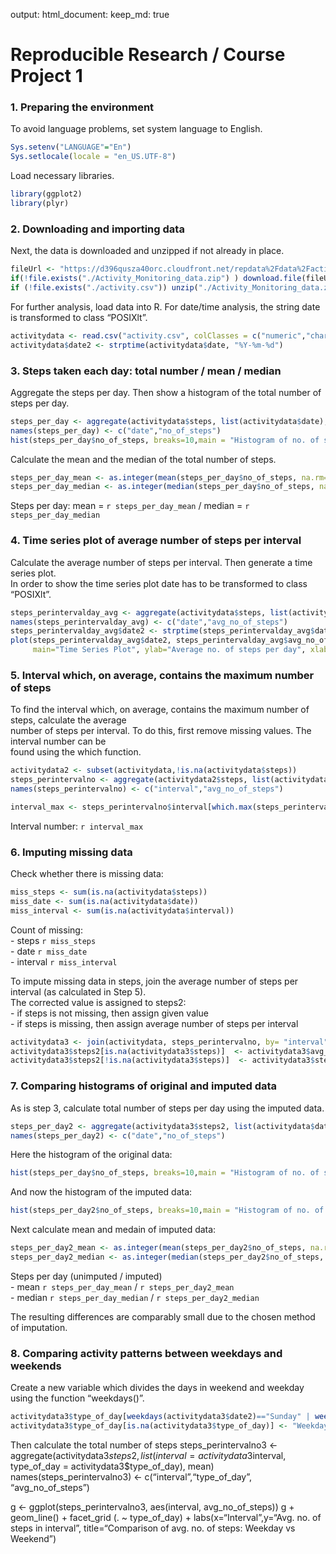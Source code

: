 output: html_document: keep_md: true

Reproducible Research / Course Project 1
========================================================

### 1. Preparing the environment
To avoid language problems, set system language to English.
```r
Sys.setenv("LANGUAGE"="En")
Sys.setlocale(locale = "en_US.UTF-8")
```  
Load necessary libraries.
```r
library(ggplot2)
library(plyr)
```


### 2. Downloading and importing data
Next, the data is downloaded and unzipped if not already in place.
```r
fileUrl <- "https://d396qusza40orc.cloudfront.net/repdata%2Fdata%2Factivity.zip"
if(!file.exists("./Activity_Monitoring_data.zip") ) download.file(fileUrl, destfile="./Activity_Monitoring_data.zip", method="curl" )
if (!file.exists("./activity.csv")) unzip("./Activity_Monitoring_data.zip")
```
  
For further analysis, load data into R. For date/time analysis, the string date is transformed to class "POSIXlt".
``` r
activitydata <- read.csv("activity.csv", colClasses = c("numeric","character","numeric"))
activitydata$date2 <- strptime(activitydata$date, "%Y-%m-%d")
```
      

### 3. Steps taken each day: total number / mean / median
Aggregate the steps per day. Then show a histogram of the total number of steps per day.
```r
steps_per_day <- aggregate(activitydata$steps, list(activitydata$date), FUN=sum)
names(steps_per_day) <- c("date","no_of_steps")
hist(steps_per_day$no_of_steps, breaks=10,main = "Histogram of no. of steps per day", xlab="No. of steps per day")
```

Calculate the mean and the median of the total number of steps.
``` r
steps_per_day_mean <- as.integer(mean(steps_per_day$no_of_steps, na.rm=TRUE))
steps_per_day_median <- as.integer(median(steps_per_day$no_of_steps, na.rm=TRUE))
```
Steps per day:   mean   =  `r steps_per_day_mean`  /  median =  `r steps_per_day_median`  


### 4. Time series plot of average number of steps per interval
Calculate the average number of steps per interval. Then generate a time series plot.   
In order to show the time series plot date has to be transformed to class "POSIXlt".
``` r
steps_perintervalday_avg <- aggregate(activitydata$steps, list(activitydata$date), FUN=mean)
names(steps_perintervalday_avg) <- c("date","avg_no_of_steps")
steps_perintervalday_avg$date2 <- strptime(steps_perintervalday_avg$date, "%Y-%m-%d")
plot(steps_perintervalday_avg$date2, steps_perintervalday_avg$avg_no_of_steps, type="l", 
     main="Time Series Plot", ylab="Average no. of steps per day", xlab="Date" )
```


### 5. Interval which, on average, contains the maximum number of steps
To find the interval which, on average, contains the maximum number of steps, calculate the average    
number of steps per interval. To do this, first remove missing values. The interval number can be    
found using the which function.
``` r
activitydata2 <- subset(activitydata,!is.na(activitydata$steps))
steps_perintervalno <- aggregate(activitydata2$steps, list(activitydata2$interval), FUN=mean)
names(steps_perintervalno) <- c("interval","avg_no_of_steps")

interval_max <- steps_perintervalno$interval[which.max(steps_perintervalno$avg_no_of_steps)]
```
Interval number:       `r interval_max`


### 6. Imputing missing data
Check whether there is missing data:  
``` r
miss_steps <- sum(is.na(activitydata$steps))
miss_date <- sum(is.na(activitydata$date))
miss_interval <- sum(is.na(activitydata$interval))
```
Count of missing:   
- steps      `r miss_steps`   
- date       `r miss_date`    
- interval   `r miss_interval`    
     
To impute missing data in steps, join the average number of steps per interval (as calculated in Step 5).  
The corrected value is assigned to steps2:   
- if steps is not missing, then assign given value   
- if steps is missing, then assign average number of steps per interval
``` r
activitydata3 <- join(activitydata, steps_perintervalno, by= "interval", type="left")
activitydata3$steps2[is.na(activitydata3$steps)]  <- activitydata3$avg_no_of_steps[is.na(activitydata3$steps)]
activitydata3$steps2[!is.na(activitydata3$steps)]  <- activitydata3$steps[!is.na(activitydata3$steps)]
``` 



### 7. Comparing histograms of original and imputed data
As is step 3, calculate total number of steps per day using the imputed data.
```r
steps_per_day2 <- aggregate(activitydata3$steps2, list(activitydata$date), FUN=sum)
names(steps_per_day2) <- c("date","no_of_steps")
```

Here the histogram of the original data:      
``` r
hist(steps_per_day$no_of_steps, breaks=10,main = "Histogram of no. of steps per day", xlab="No. of steps per day")
```
     
And now the histogram of the imputed data:    
``` r
hist(steps_per_day2$no_of_steps, breaks=10,main = "Histogram of no. of steps per day (missing values imputed)", xlab="No. of steps per day")
```

Next calculate mean and medain of imputed data:
``` r
steps_per_day2_mean <- as.integer(mean(steps_per_day2$no_of_steps, na.rm=TRUE))
steps_per_day2_median <- as.integer(median(steps_per_day2$no_of_steps, na.rm=TRUE))
```
Steps per day (unimputed / imputed)     
- mean    `r steps_per_day_mean`  /  `r steps_per_day2_mean`    
- median  `r steps_per_day_median`  / `r steps_per_day2_median`      
   
The resulting differences are comparably small due to the chosen method of imputation.     


### 8. Comparing activity patterns between weekdays and weekends
Create a new variable which divides the days in weekend and weekday using the function "weekdays()".    
``` r
activitydata3$type_of_day[weekdays(activitydata3$date2)=="Sunday" | weekdays(activitydata3$date2)=="Saturday"] <- "Weekend"
activitydata3$type_of_day[is.na(activitydata3$type_of_day)] <- "Weekday"
```
Then calculate the total number of steps 
steps_perintervalno3 <- aggregate(activitydata3$steps2, list(interval = activitydata3$interval, 
                                                             type_of_day = activitydata3$type_of_day), mean)
names(steps_perintervalno3) <- c("interval","type_of_day", "avg_no_of_steps")

g <- ggplot(steps_perintervalno3, aes(interval, avg_no_of_steps))
g + geom_line() +
    facet_grid (. ~ type_of_day) + 
    labs(x="Interval",y="Avg. no. of steps in interval", title="Comparison of avg. no. of steps: Weekday vs Weekend")